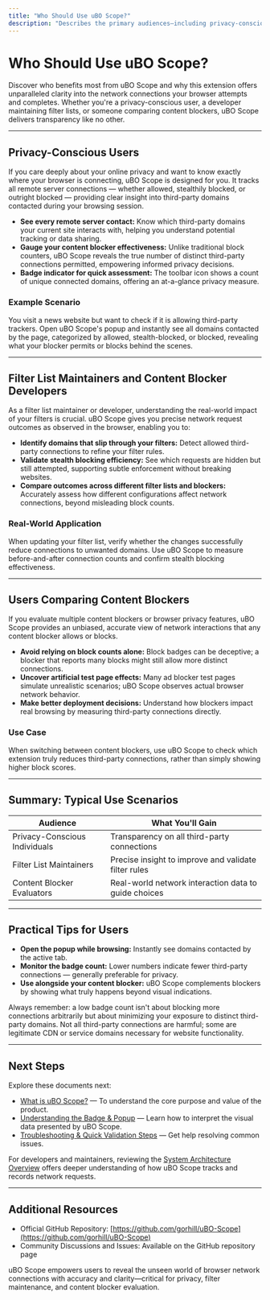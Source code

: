```yaml
---
title: "Who Should Use uBO Scope?"
description: "Describes the primary audiences—including privacy-conscious users, filter list maintainers, and anyone comparing content blockers—alongside typical scenarios where the product provides unique clarity on web requests and site behavior."
---
```


# Who Should Use uBO Scope?

Discover who benefits most from uBO Scope and why this extension offers unparalleled clarity into the network connections your browser attempts and completes. Whether you're a privacy-conscious user, a developer maintaining filter lists, or someone comparing content blockers, uBO Scope delivers transparency like no other.

---

## Privacy-Conscious Users

If you care deeply about your online privacy and want to know exactly where your browser is connecting, uBO Scope is designed for you. It tracks all remote server connections — whether allowed, stealthily blocked, or outright blocked — providing clear insight into third-party domains contacted during your browsing session.

- **See every remote server contact:** Know which third-party domains your current site interacts with, helping you understand potential tracking or data sharing.
- **Gauge your content blocker effectiveness:** Unlike traditional block counters, uBO Scope reveals the true number of distinct third-party connections permitted, empowering informed privacy decisions.
- **Badge indicator for quick assessment:** The toolbar icon shows a count of unique connected domains, offering an at-a-glance privacy measure.

### Example Scenario
You visit a news website but want to check if it is allowing third-party trackers. Open uBO Scope's popup and instantly see all domains contacted by the page, categorized by allowed, stealth-blocked, or blocked, revealing what your blocker permits or blocks behind the scenes.

---

## Filter List Maintainers and Content Blocker Developers

As a filter list maintainer or developer, understanding the real-world impact of your filters is crucial. uBO Scope gives you precise network request outcomes as observed in the browser, enabling you to:

- **Identify domains that slip through your filters:** Detect allowed third-party connections to refine your filter rules.
- **Validate stealth blocking efficiency:** See which requests are hidden but still attempted, supporting subtle enforcement without breaking websites.
- **Compare outcomes across different filter lists and blockers:** Accurately assess how different configurations affect network connections, beyond misleading block counts.

### Real-World Application
When updating your filter list, verify whether the changes successfully reduce connections to unwanted domains. Use uBO Scope to measure before-and-after connection counts and confirm stealth blocking effectiveness.

---

## Users Comparing Content Blockers

If you evaluate multiple content blockers or browser privacy features, uBO Scope provides an unbiased, accurate view of network interactions that any content blocker allows or blocks.

- **Avoid relying on block counts alone:** Block badges can be deceptive; a blocker that reports many blocks might still allow more distinct connections.
- **Uncover artificial test page effects:** Many ad blocker test pages simulate unrealistic scenarios; uBO Scope observes actual browser network behavior.
- **Make better deployment decisions:** Understand how blockers impact real browsing by measuring third-party connections directly.

### Use Case
When switching between content blockers, use uBO Scope to check which extension truly reduces third-party connections, rather than simply showing higher block scores.

---

## Summary: Typical Use Scenarios

| Audience                     | What You'll Gain                                         | 
|------------------------------|---------------------------------------------------------|
| Privacy-Conscious Individuals| Transparency on all third-party connections             |
| Filter List Maintainers      | Precise insight to improve and validate filter rules    |
| Content Blocker Evaluators   | Real-world network interaction data to guide choices    |

---

## Practical Tips for Users

- **Open the popup while browsing:** Instantly see domains contacted by the active tab.
- **Monitor the badge count:** Lower numbers indicate fewer third-party connections — generally preferable for privacy.
- **Use alongside your content blocker:** uBO Scope complements blockers by showing what truly happens beyond visual indications.

<Check>
Always remember: a low badge count isn't about blocking more connections arbitrarily but about minimizing your exposure to distinct third-party domains.
</Check>

<Note>
Not all third-party connections are harmful; some are legitimate CDN or service domains necessary for website functionality.
</Note>

---

## Next Steps

Explore these documents next:

- [What is uBO Scope?](/overview/introduction-and-value/what-is-ubo-scope) — To understand the core purpose and value of the product.
- [Understanding the Badge & Popup](/getting-started/setup-usage/interpreting-results) — Learn how to interpret the visual data presented by uBO Scope.
- [Troubleshooting & Quick Validation Steps](/getting-started/setup-usage/troubleshooting-quick-validation) — Get help resolving common issues.

For developers and maintainers, reviewing the [System Architecture Overview](/overview/product-architecture/system-architecture-diagram) offers deeper understanding of how uBO Scope tracks and records network requests.

---

## Additional Resources

- Official GitHub Repository: [https://github.com/gorhill/uBO-Scope](https://github.com/gorhill/uBO-Scope)
- Community Discussions and Issues: Available on the GitHub repository page

uBO Scope empowers users to reveal the unseen world of browser network connections with accuracy and clarity—critical for privacy, filter maintenance, and content blocker evaluation.